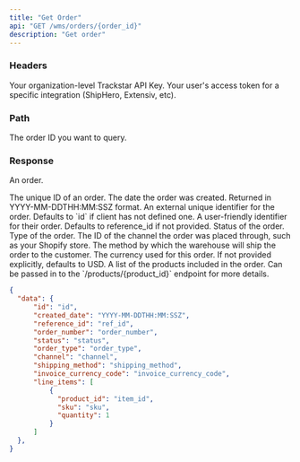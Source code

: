 ```yaml
---
title: "Get Order"
api: "GET /wms/orders/{order_id}"
description: "Get order"
---
```


### Headers

<ParamField header="x-trackstar-api-key" type="string" required>
  Your organization-level Trackstar API Key.
</ParamField>

<ParamField header="x-trackstar-access-token" type="string" required>
  Your user's access token for a specific integration (ShipHero, Extensiv, etc).
</ParamField>

### Path

<ParamField path="order_id" type="string" required>
  The order ID you want to query.
</ParamField>

### Response

<ResponseField name="data" type="object">

An order.

<Expandable title="Order">

<ResponseField name="id" type="string">
  The unique ID of an order.
</ResponseField>

<ResponseField name="created_date" type="string">
The date the order was created. Returned in YYYY-MM-DDTHH:MM:SSZ format.
</ResponseField>

<ResponseField name="reference_id" type="string">
An external unique identifier for the order. Defaults to `id` if client has not defined one.
</ResponseField>

<ResponseField name="order_number" type="string">
A user-friendly identifier for their order. Defaults to reference_id if not provided.
</ResponseField>

<ResponseField name="status" type="string">
Status of the order.
</ResponseField>

<ResponseField name="order_type" type="string or null">
Type of the order.
</ResponseField>

<ResponseField name="channel" type="string or null">
The ID of the channel the order was placed through, such as your Shopify store.
</ResponseField>

<ResponseField name="shipping_method" type="string or null">
The method by which the warehouse will ship the order to the customer.
</ResponseField>

<ResponseField name="invoice_currency_code" type="string">
The currency used for this order. If not provided explicitly, defaults to USD.
</ResponseField>

<ResponseField name="line_items" type="list of line items">
A list of the products included in the order.
<Expandable title="Line Item" defaultOpen="true">

<ResponseField name="product_id" type="string">
Can be passed in to the `/products/{product_id}` endpoint for more details.
</ResponseField>

<ResponseField name="sku" type="string or null">
</ResponseField>

<ResponseField name="quantity" type="integer">
</ResponseField>

</Expandable>
</ResponseField>

</Expandable>

</ResponseField>


<ResponseExample>

```json Response
{
  "data": {
      "id": "id",
      "created_date": "YYYY-MM-DDTHH:MM:SSZ",
      "reference_id": "ref_id",
      "order_number": "order_number",
      "status": "status",
      "order_type": "order_type",
      "channel": "channel",
      "shipping_method": "shipping_method",
      "invoice_currency_code": "invoice_currency_code",
      "line_items": [
          {
            "product_id": "item_id",
            "sku": "sku",
            "quantity": 1
          }
      ]
  },
}
```

</ResponseExample>
